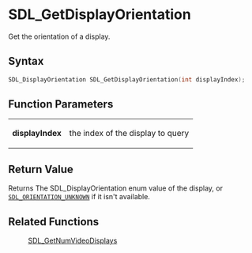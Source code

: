 = SDL_GetDisplayOrientation =

Get the orientation of a display.

== Syntax ==

<syntaxhighlight lang='c'>
SDL_DisplayOrientation SDL_GetDisplayOrientation(int displayIndex);
</syntaxhighlight>

== Function Parameters ==

{|
|'''displayIndex'''
|the index of the display to query
|}

== Return Value ==

Returns The SDL_DisplayOrientation enum value of the display, or
<code>[[SDL_ORIENTATION_UNKNOWN]]</code> if it isn't available.

== Related Functions ==

:[[SDL_GetNumVideoDisplays]]



